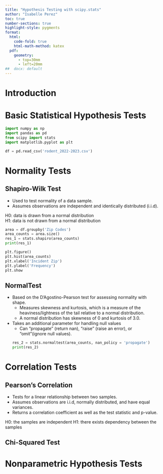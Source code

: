 ```yaml
---
title: "Hypothesis Testing with scipy.stats"
author: "Isabelle Perez"
toc: true
number-sections: true
highlight-style: pygments
format: 
  html: 
    code-fold: true
    html-math-method: katex
  pdf: 
    geometry: 
      - top=30mm
      - left=20mm
##  docx: default
--- 
```

# Introduction 

# Basic Statistical Hypothesis Tests 
```python
import numpy as np 
import pandas as pd
from scipy import stats 
import matplotlib.pyplot as plt

df = pd.read_csv('rodent_2022-2023.csv') 
```

# Normality Tests 
## Shapiro-Wilk Test 
* Used to test normality of a data sample.
* Assumes observations are independent and identically distributed (i.i.d). 

H0: data is drawn from a normal distribution  
H1: data is not drawn from a normal distribution   
```python
area = df.groupby('Zip Codes')  
area_counts = area.size()  
res_1 = stats.shapiro(area_counts)
print(res_1)
```  

```python
plt.figure()  
plt.hist(area_counts) 
plt.xlabel('Incident Zip') 
plt.ylabel('Frequency') 
plt.show 
``` 

## NormalTest 
* Based on the D'Agostino-Pearson test for assessing normality with shape. 
  + Measures skewness and kurtosis, which is a measure of the heaviness/lightness of the
  tail relative to a normal distribution. 
  + A normal distribution has skewness of 0 and kurtosis of 3.0.  
* Takes an additional parameter for handling null values 
  + Can "propagate" (return nan), "raise" (raise an error), or "omit"(ignore null values). 
```python
res_2 = stats.normaltest(area_counts, nan_policy = 'propagate') 
print(res_2) 
```

# Correlation Tests 
## Pearson's Correlation 
* Tests for a linear relationship between two samples.
* Assumes observations are i.i.d, normally distributed, and have equal variances.  
* Returns a correlation coefficient as well as the test statistic and p-value. 

H0: the samples are independent 
H1: there exists dependency between the samples 

## Chi-Squared Test 

# Nonparametric Hypothesis Tests   
